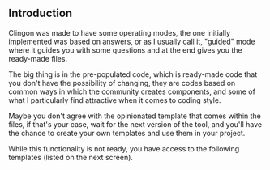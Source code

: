 ## Introduction

Clingon was made to have some operating modes, the one initially implemented was based on answers, or as I usually call it, "guided" mode where it guides you with some questions and at the end gives you the ready-made files.

The big thing is in the pre-populated code, which is ready-made code that you don't have the possibility of changing, they are codes based on common ways in which the community creates components, and some of what I particularly find attractive when it comes to coding style.

Maybe you don't agree with the opinionated template that comes within the files, if that's your case, wait for the next version of the tool, and you'll have the chance to create your own templates and use them in your project.

While this functionality is not ready, you have access to the following templates (listed on the next screen).
